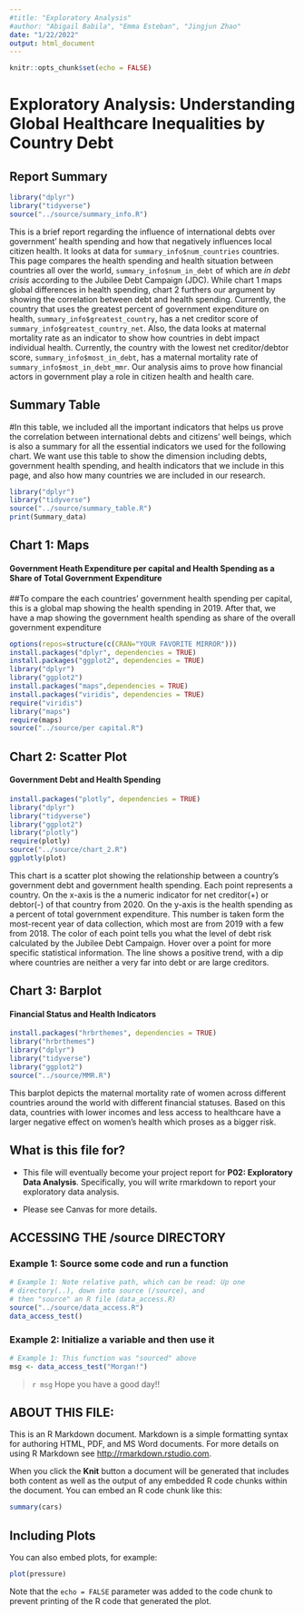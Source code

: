 ```yaml
---
#title: "Exploratory Analysis"
#author: "Abigail Babila", "Emma Esteban", "Jingjun Zhao"
date: "1/22/2022"
output: html_document
---
```


```r
knitr::opts_chunk$set(echo = FALSE)
```
# Exploratory Analysis: Understanding Global Healthcare Inequalities by Country Debt

## Report Summary
```r
library("dplyr")
library("tidyverse")
source("../source/summary_info.R")
```
This is a brief report regarding the influence of international debts over government' health spending and how that negatively influences local citizen health. It looks at data for `summary_info$num_countries` countries. This page compares the health spending and health situation between countries all over the world, `summary_info$num_in_debt` of which are _in debt crisis_ according to the Jubilee Debt Campaign (JDC). While chart 1 maps global differences in health spending, chart 2 furthers our argument by showing the correlation between debt and health spending. Currently, the country that uses the greatest percent of government expenditure on health, `summary_info$greatest_country`, has a net creditor score of `summary_info$greatest_country_net`. Also, the data looks at maternal mortality rate as an indicator to show how countries in debt impact individual health. Currently, the country with the lowest net creditor/debtor score, `summary_info$most_in_debt`, has a maternal mortality rate of `summary_info$most_in_debt_mmr`. Our analysis aims to prove how financial actors in government play a role in citizen health and health care.

## Summary Table
#In this table, we included all the important indicators that helps us prove the correlation between international debts and citizens' well beings, which is also a summary for all the essential indicators we used for the following chart. We want use this table to show the dimension including debts, government health spending, and health indicators that we include in this page, and also how many countries we are included in our research.
```r
library("dplyr")
library("tidyverse")
source("../source/summary_table.R")
print(Summary_data)
```

## Chart 1: Maps

#### Government Heath Expenditure per capital and Health Spending as a Share of Total Government Expenditure
##To compare the each countries' government health spending per capital, this is a global map showing the health spending in 2019. After that, we have a map showing the government health spending as share of the overall government expenditure
```r
options(repos=structure(c(CRAN="YOUR FAVORITE MIRROR")))
install.packages("dplyr", dependencies = TRUE)
install.packages("ggplot2", dependencies = TRUE)
library("dplyr")
library("ggplot2")
install.packages("maps",dependencies = TRUE)
install.packages("viridis", dependencies = TRUE)
require("viridis")
library("maps")
require(maps)
source("../source/per capital.R")
```



## Chart 2: Scatter Plot

#### Government Debt and Health Spending
```r
install.packages("plotly", dependencies = TRUE)
library("dplyr")
library("tidyverse")
library("ggplot2")
library("plotly")
require(plotly)
source("../source/chart_2.R")
ggplotly(plot)
```
This chart is a scatter plot showing the relationship between a country's government debt and government health spending. Each point represents a country. On the x-axis is the a numeric indicator for net creditor(+) or debtor(-) of that country from 2020. On the y-axis is the health spending as a percent of total government expenditure. This number is taken form the most-recent year of data collection, which most are from 2019 with a few from 2018. The color of each point tells you what the level of debt risk calculated by the Jubilee Debt Campaign. Hover over a point for more specific statistical information. The line shows a positive trend, with a dip where countries are neither a very far into debt or are large creditors.

## Chart 3: Barplot
#### Financial Status and Health Indicators
```r
install.packages("hrbrthemes", dependencies = TRUE)
library("hrbrthemes")
library("dplyr")
library("tidyverse")
library("ggplot2")
source("../source/MMR.R")

```
This barplot depicts the maternal mortality rate of women across different countries around the world with different financial statuses. Based on this data, countries with lower incomes and less access to healthcare have a larger negative effect on women’s health which proses as a bigger risk.





## What is this file for?

* This file will eventually become your project report for **P02: Exploratory Data Analysis**. Specifically, you will write rmarkdown to report your exploratory data analysis.

* Please see Canvas for more details.

## ACCESSING THE /source DIRECTORY
### Example 1: Source some code and run a function
```r
# Example 1: Note relative path, which can be read: Up one
# directory(..), down into source (/source), and 
# then "source" an R file (data_access.R)
source("../source/data_access.R")
data_access_test()
```

### Example 2: Initialize a variable and then use it
```r
# Example 1: This function was "sourced" above
msg <- data_access_test("Morgan!")
```

> `r msg` Hope you have a good day!! 

## ABOUT THIS FILE: 

This is an R Markdown document. Markdown is a simple formatting syntax for authoring HTML, PDF, and MS Word documents. For more details on using R Markdown see <http://rmarkdown.rstudio.com>.

When you click the **Knit** button a document will be generated that includes both content as well as the output of any embedded R code chunks within the document. You can embed an R code chunk like this:

```r
summary(cars)
```

## Including Plots

You can also embed plots, for example:

```r
plot(pressure)
```

Note that the `echo = FALSE` parameter was added to the code chunk to prevent printing of the R code that generated the plot.
